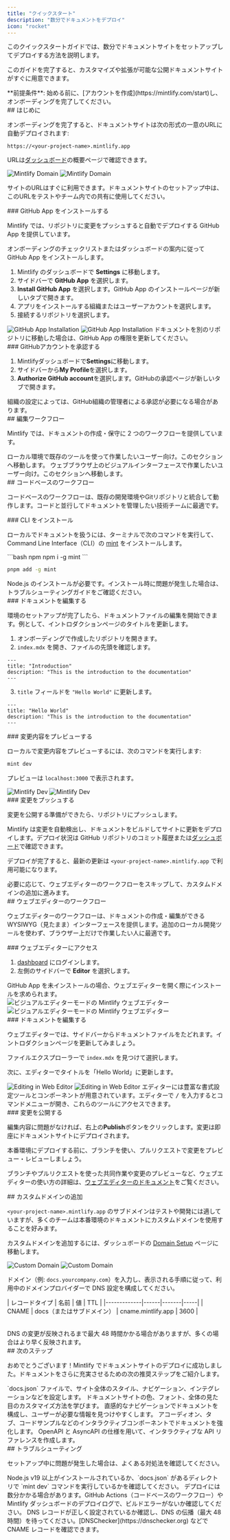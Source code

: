 ```yaml
---
title: "クイックスタート"
description: "数分でドキュメントをデプロイ"
icon: "rocket"
---
```


このクイックスタートガイドでは、数分でドキュメントサイトをセットアップしてデプロイする方法を説明します。

このガイドを完了すると、カスタマイズや拡張が可能な公開ドキュメントサイトがすぐに用意できます。

<Info>
  **前提条件**: 始める前に、[アカウントを作成](https://mintlify.com/start)し、オンボーディングを完了してください。
</Info>

<div id="getting-started">
  ## はじめに
</div>

オンボーディングを完了すると、ドキュメントサイトは次の形式の一意のURLに自動デプロイされます:

```
https://<your-project-name>.mintlify.app
```

URLは[ダッシュボード](https://dashboard.mintlify.com/)の概要ページで確認できます。

<Frame>
  <img src="/images/quickstart/mintlify-domain-light.png" alt="Mintlify Domain" className="block dark:hidden" />

  <img src="/images/quickstart/mintlify-domain-dark.png" alt="Mintlify Domain" className="hidden dark:block" />
</Frame>

サイトのURLはすぐに利用できます。ドキュメントサイトのセットアップ中は、このURLをテストやチーム内での共有に使用してください。

<div id="install-the-github-app">
  ### GitHub App をインストールする
</div>

Mintlify では、リポジトリに変更をプッシュすると自動でデプロイする GitHub App を提供しています。

オンボーディングのチェックリストまたはダッシュボードの案内に従って GitHub App をインストールします。

1. Mintlify のダッシュボードで **Settings** に移動します。
2. サイドバーで **GitHub App** を選択します。
3. **Install GitHub App** を選択します。GitHub App のインストールページが新しいタブで開きます。
4. アプリをインストールする組織またはユーザーアカウントを選択します。
5. 接続するリポジトリを選択します。

<Frame>
  <img src="/images/quickstart/github-app-installation-light.png" alt="GitHub App Installation" className="block dark:hidden" />

  <img src="/images/quickstart/github-app-installation-dark.png" alt="GitHub App Installation" className="hidden dark:block" />
</Frame>

<Info>
  ドキュメントを別のリポジトリに移動した場合は、GitHub App の権限を更新してください。
</Info>

<div id="authorize-your-github-account">
  ### GitHubアカウントを承認する
</div>

1. Mintlifyダッシュボードで**Settings**に移動します。
2. サイドバーから**My Profile**を選択します。
3. **Authorize GitHub account**を選択します。GitHubの承認ページが新しいタブで開きます。

<Info>
  組織の設定によっては、GitHub組織の管理者による承認が必要になる場合があります。
</Info>

<div id="editing-workflows">
  ## 編集ワークフロー
</div>

Mintlify では、ドキュメントの作成・保守に 2 つのワークフローを提供しています。

<Card title="コードベースのワークフロー" icon="terminal" horizontal href="#code-based-workflow">
  ローカル環境で既存のツールを使って作業したいユーザー向け。このセクションへ移動します。
</Card>

<Card title="ウェブエディターのワークフロー" icon="mouse-pointer-2" horizontal href="#web-editor-workflow">
  ウェブブラウザ上のビジュアルインターフェースで作業したいユーザー向け。このセクションへ移動します。
</Card>

<div id="code-based-workflow">
  ## コードベースのワークフロー
</div>

コードベースのワークフローは、既存の開発環境やGitリポジトリと統合して動作します。コードと並行してドキュメントを管理したい技術チームに最適です。

<div id="install-the-cli">
  ### CLI をインストール
</div>

ローカルでドキュメントを扱うには、ターミナルで次のコマンドを実行して、Command Line Interface（CLI）の [mint](https://www.npmjs.com/package/mint) をインストールします。

<CodeGroup>
  ```bash npm
  npm i -g mint
  ```

  ```bash pnpm
  pnpm add -g mint
  ```
</CodeGroup>

<Info>
  Node.js のインストールが必要です。インストール時に問題が発生した場合は、トラブルシューティングガイドをご確認ください。
</Info>

<div id="edit-the-documentation">
  ### ドキュメントを編集する
</div>

環境のセットアップが完了したら、ドキュメントファイルの編集を開始できます。例として、イントロダクションページのタイトルを更新します。

1. オンボーディングで作成したリポジトリを開きます。
2. `index.mdx` を開き、ファイルの先頭を確認します。

```mdx index.mdx
---
title: "Introduction"
description: "This is the introduction to the documentation"
---
```

3. `title` フィールドを `"Hello World"` に更新します。

```mdx index.mdx {2}
---
title: "Hello World"
description: "This is the introduction to the documentation"
---
```

<div id="preview-the-changes">
  ### 変更内容をプレビューする
</div>

ローカルで変更内容をプレビューするには、次のコマンドを実行します:

```bash
mint dev
```

プレビューは `localhost:3000` で表示されます。

<Frame>
  <img src="/images/quickstart/mintlify-dev-light.png" alt="Mintlify Dev" className="block dark:hidden" />

  <img src="/images/quickstart/mintlify-dev-dark.png" alt="Mintlify Dev" className="hidden dark:block" />
</Frame>

<div id="push-the-changes">
  ### 変更をプッシュする
</div>

変更を公開する準備ができたら、リポジトリにプッシュします。

Mintlify は変更を自動検出し、ドキュメントをビルドしてサイトに更新をデプロイします。デプロイ状況は GitHub リポジトリのコミット履歴または[ダッシュボード](https://dashboard.mintlify.com)で確認できます。

デプロイが完了すると、最新の更新は `<your-project-name>.mintlify.app` で利用可能になります。

<Card title="カスタムドメインの追加へ移動" icon="arrow-down" href="#adding-a-custom-domain" horizontal>
  必要に応じて、ウェブエディターのワークフローをスキップして、カスタムドメインの追加に進みます。
</Card>

<div id="web-editor-workflow">
  ## ウェブエディターのワークフロー
</div>

ウェブエディターのワークフローは、ドキュメントの作成・編集ができるWYSIWYG（見たまま）インターフェースを提供します。追加のローカル開発ツールを使わず、ブラウザー上だけで作業したい人に最適です。

<div id="access-the-web-editor">
  ### ウェブエディターにアクセス
</div>

1. [dashboard](https://dashboard.mintlify.com) にログインします。
2. 左側のサイドバーで **Editor** を選択します。

<Info>
  GitHub App を未インストールの場合、ウェブエディターを開く際にインストールを求められます。
</Info>

<Frame>
  <img alt="ビジュアルエディターモードの Mintlify ウェブエディター" src="/images/quickstart/web-editor-light.png" className="block dark:hidden" />

  <img alt="ビジュアルエディターモードの Mintlify ウェブエディター" src="/images/quickstart/web-editor-dark.png" className="hidden dark:block" />
</Frame>

<div id="edit-the-documentation">
  ### ドキュメントを編集する
</div>

ウェブエディターでは、サイドバーからドキュメントファイルをたどれます。イントロダクションページを更新してみましょう。

ファイルエクスプローラーで `index.mdx` を見つけて選択します。

次に、エディターでタイトルを「Hello World」に更新します。

<Frame>
  <img alt="Editing in Web Editor" src="/images/quickstart/web-editor-editing-light.png" className="block dark:hidden" />

  <img alt="Editing in Web Editor" src="/images/quickstart/web-editor-editing-dark.png" className="hidden dark:block" />
</Frame>

<Tip>
  エディターには豊富な書式設定ツールとコンポーネントが用意されています。エディターで <kbd>/</kbd> を入力するとコマンドメニューが開き、これらのツールにアクセスできます。
</Tip>

<div id="publish-your-changes">
  ### 変更を公開する
</div>

編集内容に問題がなければ、右上の**Publish**ボタンをクリックします。変更は即座にドキュメントサイトにデプロイされます。

<Tip>
  本番環境にデプロイする前に、ブランチを使い、プルリクエストで変更をプレビュー・レビューしましょう。
</Tip>

ブランチやプルリクエストを使った共同作業や変更のプレビューなど、ウェブエディターの使い方の詳細は、[ウェブエディターのドキュメント](/ja/editor/getting-started)をご覧ください。

<div id="adding-a-custom-domain">
  ## カスタムドメインの追加
</div>

`<your-project-name>.mintlify.app` のサブドメインはテストや開発には適していますが、多くのチームは本番環境のドキュメントにカスタムドメインを使用することを好みます。

カスタムドメインを追加するには、ダッシュボードの [Domain Setup](https://dashboard.mintlify.com/settings/deployment/custom-domain) ページに移動します。

<Frame>
  <img src="/images/quickstart/custom-domain-light.png" alt="Custom Domain" className="block dark:hidden" />

  <img src="/images/quickstart/custom-domain-dark.png" alt="Custom Domain" className="hidden dark:block" />
</Frame>

ドメイン（例: `docs.yourcompany.com`）を入力し、表示される手順に従って、利用中のドメインプロバイダーで DNS 設定を構成してください。

<Table>
  | レコードタイプ | 名前 | 値 | TTL |
  |-------------|------|-------|-----|
  | CNAME | docs（またはサブドメイン） | cname.mintlify.app | 3600 |
</Table>

<Info>
  DNS の変更が反映されるまで最大 48 時間かかる場合がありますが、多くの場合はより早く反映されます。
</Info>

<div id="next-steps">
  ## 次のステップ
</div>

おめでとうございます！Mintlify でドキュメントサイトのデプロイに成功しました。ドキュメントをさらに充実させるための次の推奨ステップをご紹介します。

<Card title="グローバル設定を構成する" icon="settings" href="ja/settings" horizontal>
  `docs.json` ファイルで、サイト全体のスタイル、ナビゲーション、インテグレーションなどを設定します。
</Card>

<Card title="テーマをカスタマイズする" icon="paintbrush" href="ja/themes" horizontal>
  ドキュメントサイトの色、フォント、全体の見た目のカスタマイズ方法を学びます。
</Card>

<Card title="ナビゲーションを整理する" icon="map" href="ja/navigation" horizontal>
  直感的なナビゲーションでドキュメントを構成し、ユーザーが必要な情報を見つけやすくします。
</Card>

<Card title="インタラクティブコンポーネントを追加する" icon="puzzle" href="/ja/components/accordions" horizontal>
  アコーディオン、タブ、コードサンプルなどのインタラクティブコンポーネントでドキュメントを強化します。
</Card>

<Card title="API リファレンスをセットアップする" icon="code" href="/ja/api-playground/overview" horizontal>
  OpenAPI と AsyncAPI の仕様を用いて、インタラクティブな API リファレンスを作成します。
</Card>

<div id="troubleshooting">
  ## トラブルシューティング
</div>

セットアップ中に問題が発生した場合は、よくある対処法を確認してください。

<AccordionGroup>
  <Accordion title="ローカルプレビューが動作しない">
    Node.js v19 以上がインストールされているか、`docs.json` があるディレクトリで `mint dev` コマンドを実行しているかを確認してください。
  </Accordion>

  <Accordion title="変更が本番サイトに反映されない">
    デプロイには数分かかる場合があります。GitHub Actions（コードベースのワークフロー）や Mintlify ダッシュボードのデプロイログで、ビルドエラーがないか確認してください。
  </Accordion>

  <Accordion title="カスタムドメインが接続されない">
    DNS レコードが正しく設定されているか確認し、DNS の伝播（最大 48 時間）を待ってください。[DNSChecker](https://dnschecker.org) などで CNAME レコードを確認できます。
  </Accordion>
</AccordionGroup>